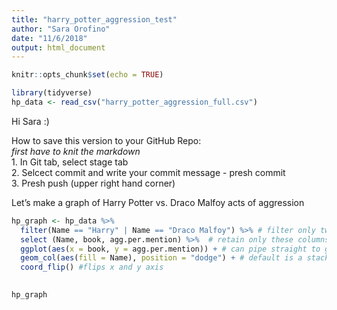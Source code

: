 ```yaml
---
title: "harry_potter_aggression_test"
author: "Sara Orofino"
date: "11/6/2018"
output: html_document
---
```


```r
knitr::opts_chunk$set(echo = TRUE)
```

```r
library(tidyverse)
hp_data <- read_csv("harry_potter_aggression_full.csv")
```

Hi Sara :) 

How to save this version to your GitHub Repo:  
*first have to knit the markdown*  
  1. In Git tab, select stage tab  
  2. Selcect commit and write your commit message - presh commit  
  3. Presh push (upper right hand corner)  

Let's make a graph of Harry Potter vs. Draco Malfoy acts of aggression

```r
hp_graph <- hp_data %>% 
  filter(Name == "Harry" | Name == "Draco Malfoy") %>% # filter only two characters
  select (Name, book, agg.per.mention) %>%  # retain only these columns
  ggplot(aes(x = book, y = agg.per.mention)) + # can pipe straight to ggplot because ggplot is new enough
  geom_col(aes(fill = Name), position = "dodge") + # default is a stacked column graph, default = dodge changes this to side by side columns 
  coord_flip() #flips x and y axis 
  

hp_graph  
```


